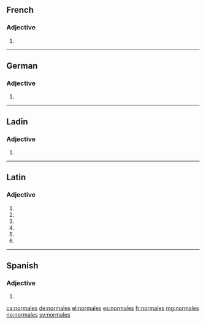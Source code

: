 ==French==

===Adjective===
{{fr-adj-form}}

# {{feminine plural of|normal|lang=fr}}

----

==German==

===Adjective===
{{head|de|adjective form}}

# {{de-inflected form of|normal}}

----

==Ladin==

===Adjective===
{{head|lld|adjective form|g=f-p}}

# {{feminine plural of|normal|lang=lld}}

----

==Latin==

===Adjective===
{{la-adj-form|normālēs}}

# {{inflection of|normālis||nom|m|p|lang=la}}
# {{inflection of|normālis||nom|f|p|lang=la}}
# {{inflection of|normālis||acc|m|p|lang=la}}
# {{inflection of|normālis||acc|f|p|lang=la}}
# {{inflection of|normālis||voc|m|p|lang=la}}
# {{inflection of|normālis||voc|f|p|lang=la}}

----

==Spanish==

===Adjective===
{{head|es|adjective form|g=p}}

# {{plural of|lang=es|normal}}

[[ca:normales]]
[[de:normales]]
[[el:normales]]
[[es:normales]]
[[fr:normales]]
[[mg:normales]]
[[no:normales]]
[[sv:normales]]